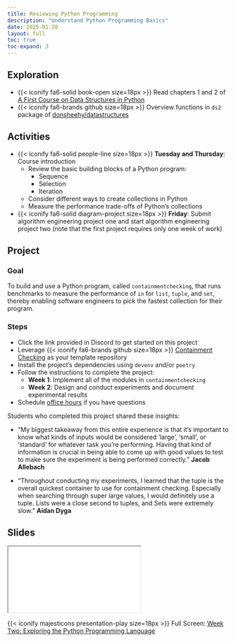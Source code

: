 ```yaml
---
title: Reviewing Python Programming
description: "Understand Python Programming Basics"
date: 2025-01-20
layout: full
toc: true
toc-expand: 3
---
```


## Exploration

- {{< iconify fa6-solid book-open size=18px >}} Read chapters 1 and 2 of [A
First Course on Data Structures in
Python](https://donsheehy.github.io/datastructures/)
- {{< iconify fa6-brands github size=18px >}} Overview functions in `ds2`
package of
[donsheehy/datastructures](https://github.com/donsheehy/datastructures)

## Activities

- {{< iconify fa6-solid people-line size=18px >}} **Tuesday and Thursday**:
Course introduction
  - Review the basic building blocks of a Python program:
    - Sequence
    - Selection
    - Iteration
  - Consider different ways to create collections in Python
  - Measure the performance trade-offs of Python's collections
- {{< iconify fa6-solid diagram-project size=18px >}} **Friday**: Submit
algorithm engineering project one and start algorithm engineering project two
(note that the first project requires only one week of work)

## Project

### Goal

To build and use a Python program, called `containmentchecking`, that runs
benchmarks to measure the performance of `in` for `list`, `tuple`, and `set`,
thereby enabling software engineers to pick the fastest collection for their
program.

### Steps

- Click the link provided in Discord to get started on this project
- Leverage {{< iconify fa6-brands github size=18px >}} [Containment
Checking](https://github.com/Algorithmology/containment-checking-starter) as
your template repository
- Install the project's dependencies using `devenv` and/or `poetry`
- Follow the instructions to complete the project:
  - **Week 1**: Implement all of the modules in `containmentchecking`
  - **Week 2**: Design and conduct experiments and document experimental results
- Schedule [office hours](https://www.gregorykapfhammer.com/schedule/) if you
have questions

::: {.callout-note appearance="minimal" title="Student Insights" collapse="false"}
Students who completed this project shared these insights:

- "My biggest takeaway from this entire experience is that it's important to
know what kinds of inputs would be considered 'large', 'small', or 'standard' for
whatever task you're performing. Having that kind of information is crucial in
being able to come up with good values to test to make sure the experiment is
being performed correctly." **Jacob Allebach**

- "Throughout conducting my experiments, I learned that the tuple is the overall
quickest container to use for containment checking. Especially when searching
through super large values, I would definitely use a tuple. Lists were a close
second to tuples, and Sets were extremely slow." **Aidan Dyga**

:::

## Slides

```{=html}
<iframe class="slide-deck" src="../../slides/weektwo/"></iframe>
```

{{< iconify majesticons presentation-play size=18px >}} Full Screen: [Week Two: Exploring the Python Programming Language](../../slides/weektwo/)

